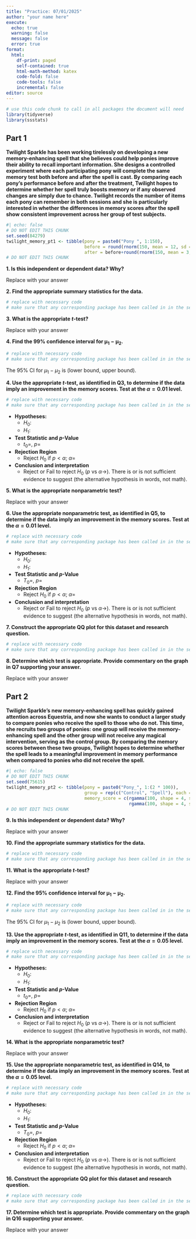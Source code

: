 ```yaml
---
title: "Practice: 07/01/2025"
author: "your name here"
execute:
  echo: true
  warning: false
  message: false
  error: true
format: 
  html:
    df-print: paged
    self-contained: true
    html-math-method: katex
    code-fold: false
    code-tools: false
    incremental: false
editor: source
---
```


```r
# use this code chunk to call in all packages the document will need
library(tidyverse)
library(ssstats)
```

## Part 1

**Twilight Sparkle has been working tirelessly on developing a new memory-enhancing spell that she believes could help ponies improve their ability to recall important information. She designs a controlled experiment where each participating pony will complete the same memory test both before and after the spell is cast. By comparing each pony's performance before and after the treatment, Twilight hopes to determine whether her spell truly boosts memory or if any observed changes are simply due to chance. Twilight records the number of items each pony can remember in both sessions and she is particularly interested in whether the differences in memory scores after the spell show consistent improvement across her group of test subjects.**

```r
#| echo: false
# DO NOT EDIT THIS CHUNK
set.seed(84279)
twilight_memory_pt1 <- tibble(pony = paste0("Pony ", 1:150),
                              before = round(rnorm(150, mean = 12, sd = 3)),
                              after = before+round(rnorm(150, mean = 3, sd = 2)))
# DO NOT EDIT THIS CHUNK
```

**1. Is this independent or dependent data? Why?**

Replace with your answer

**2. Find the appropriate summary statistics for the data.**

```r
# replace with necessary code
# make sure that any corresponding package has been called in in the setup chunk; if not, please add the package to that chunk
```

**3. What is the appropriate *t*-test?**

Replace with your answer

**4. Find the 99% confidence interval for $\boldsymbol{\mu}_1-\boldsymbol{\mu}_2$.**

```r
# replace with necessary code
# make sure that any corresponding package has been called in in the setup chunk; if not, please add the package to that chunk
```

The 95% CI for $\mu_1-\mu_2$ is (lower bound, upper bound).

**4. Use the appropriate *t*-test, as identified in Q3, to determine if the data imply an improvement in the memory scores.  Test at the $\alpha=0.01$ level.**

```r
# replace with necessary code
# make sure that any corresponding package has been called in in the setup chunk; if not, please add the package to that chunk
```

- **Hypotheses:**
    - $H_0: \ $
    - $H_1: \ $

- **Test Statistic and *p*-Value**
    - $t_0 =$, $p =$
    
- **Rejection Region**
    - Reject $H_0$ if $p < \alpha$; $\alpha =$
    
- **Conclusion and interpretation**
    - Reject or Fail to reject $H_0$ ($p \text{ vs } \alpha \to$). There is or is not sufficient evidence to suggest (the alternative hypothesis in words, not math).

**5. What is the appropriate nonparametric test?**

Replace with your answer

**6. Use the appropriate nonparametric test, as identified in Q5, to determine if the data imply an improvement in the memory scores.  Test at the $\alpha=0.01$ level.**

```r
# replace with necessary code
# make sure that any corresponding package has been called in in the setup chunk; if not, please add the package to that chunk
```

- **Hypotheses:**
    - $H_0: \ $
    - $H_1: \ $

- **Test Statistic and *p*-Value**
    - $T_0 =$, $p =$
    
- **Rejection Region**
    - Reject $H_0$ if $p < \alpha$; $\alpha =$
    
- **Conclusion and interpretation**
    - Reject or Fail to reject $H_0$ ($p \text{ vs } \alpha \to$). There is or is not sufficient evidence to suggest (the alternative hypothesis in words, not math).
    
**7. Construct the appropriate QQ plot for this dataset and research question.**

```r
# replace with necessary code
# make sure that any corresponding package has been called in in the setup chunk; if not, please add the package to that chunk
```

**8. Determine which test is appropriate. Provide commentary on the graph in Q7 supporting your answer.**

Replace with your answer

## Part 2

**Twilight Sparkle's new memory-enhancing spell has quickly gained attention across Equestria, and now she wants to conduct a larger study to compare ponies who receive the spell to those who do not. This time, she recruits two groups of ponies: one group will receive the memory-enhancing spell and the other group will not receive any magical intervention, serving as the control group. By comparing the memory scores between these two groups, Twilight hopes to determine whether the spell leads to a meaningful improvement in memory performance when compared to ponies who did not receive the spell.**

```r
#| echo: false
# DO NOT EDIT THIS CHUNK
set.seed(75615)
twilight_memory_pt2 <- tibble(pony = paste0("Pony_", 1:(2 * 100)),
                              group = rep(c("Control", "Spell"), each = 100),
                              memory_score = c(rgamma(100, shape = 4, scale = 3), 
                                               rgamma(100, shape = 4, scale = 4)))
# DO NOT EDIT THIS CHUNK
```

**9. Is this independent or dependent data? Why?**

Replace with your answer

**10. Find the appropriate summary statistics for the data.**

```r
# replace with necessary code
# make sure that any corresponding package has been called in in the setup chunk; if not, please add the package to that chunk
```

**11. What is the appropriate *t*-test?**

Replace with your answer

**12. Find the 95% confidence interval for $\boldsymbol{\mu}_1-\boldsymbol{\mu}_2$.**

```r
# replace with necessary code
# make sure that any corresponding package has been called in in the setup chunk; if not, please add the package to that chunk
```

The 95% CI for $\mu_1-\mu_2$ is (lower bound, upper bound).

**13. Use the appropriate *t*-test, as identified in Q11, to determine if the data imply an improvement in the memory scores. Test at the $\alpha=0.05$ level.**

```r
# replace with necessary code
# make sure that any corresponding package has been called in in the setup chunk; if not, please add the package to that chunk
```

- **Hypotheses:**
    - $H_0: \ $
    - $H_1: \ $

- **Test Statistic and *p*-Value**
    - $t_0 =$, $p =$
    
- **Rejection Region**
    - Reject $H_0$ if $p < \alpha$; $\alpha =$
    
- **Conclusion and interpretation**
    - Reject or Fail to reject $H_0$ ($p \text{ vs } \alpha \to$). There is or is not sufficient evidence to suggest (the alternative hypothesis in words, not math).

**14. What is the appropriate nonparametric test?**

Replace with your answer

**15. Use the appropriate nonparametric test, as identified in Q14, to determine if the data imply an improvement in the memory scores. Test at the $\alpha=0.05$ level.**

```r
# replace with necessary code
# make sure that any corresponding package has been called in in the setup chunk; if not, please add the package to that chunk
```

- **Hypotheses:**
    - $H_0: \ $
    - $H_1: \ $

- **Test Statistic and *p*-Value**
    - $T_0 =$, $p =$
    
- **Rejection Region**
    - Reject $H_0$ if $p < \alpha$; $\alpha =$
    
- **Conclusion and interpretation**
    - Reject or Fail to reject $H_0$ ($p \text{ vs } \alpha \to$). There is or is not sufficient evidence to suggest (the alternative hypothesis in words, not math).
    
**16. Construct the appropriate QQ plot for this dataset and research question.**

```r
# replace with necessary code
# make sure that any corresponding package has been called in in the setup chunk; if not, please add the package to that chunk
```

**17. Determine which test is appropriate. Provide commentary on the graph in Q16 supporting your answer.**

Replace with your answer
